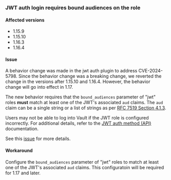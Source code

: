 ### JWT auth login requires bound audiences on the role

#### Affected versions

- 1.15.9
- 1.15.10
- 1.16.3
- 1.16.4

#### Issue
A behavior change was made in the jwt auth plugin to address CVE-2024-5798.
Since the behavior change was a breaking change, we reverted the change in
the versions after 1.15.10 and 1.16.4. However, the behavior change will go
into effect in 1.17.

The new behavior requires that the `bound_audiences` parameter of "jwt" roles
**must** match at least one of the JWT's associated `aud` claims. The `aud`
claim can be a single string or a list of strings as per
[RFC 7519 Section 4.1.3](https://datatracker.ietf.org/doc/html/rfc7519#section-4.1.3).

Users may not be able to log into Vault if the JWT role is configured
incorrectly. For additional details, refer to the
[JWT auth method (API)](/vault/api-docs/auth/jwt) documentation.

See this [issue](https://github.com/hashicorp/vault/issues/27343) for more details.

#### Workaround

Configure the `bound_audiences` parameter of "jwt" roles to match at least one
of the JWT's associated `aud` claims. This configuratoin will be required for
1.17 and later.
